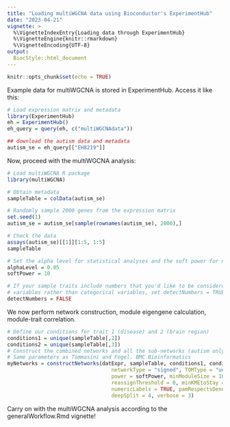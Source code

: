 ```yaml
---
title: "Loading multiWGCNA data using Bioconductor's ExperimentHub"
date: "2023-04-21"
vignette: >
  %\VignetteIndexEntry{Loading data through ExperimentHub}
  %\VignetteEngine{knitr::rmarkdown}
  %\VignetteEncoding{UTF-8}
output: 
  BiocStyle::html_document
---
```


```r
knitr::opts_chunk$set(echo = TRUE)
```

Example data for multiWGCNA is stored in ExperimentHub. Access it like this:

```r
# Load expression matrix and metadata
library(ExperimentHub)
eh = ExperimentHub()
eh_query = query(eh, c("multiWGCNAdata"))

## download the autism data and metadata
autism_se = eh_query[["EH8219"]]
```

Now, proceed with the multiWGCNA analysis:

```r
# Load multiWGCNA R package
library(multiWGCNA)

# Obtain metadata
sampleTable = colData(autism_se)

# Randomly sample 2000 genes from the expression matrix
set.seed(1)
autism_se = autism_se[sample(rownames(autism_se), 2000),]

# Check the data
assays(autism_se)[[1]][1:5, 1:5]
sampleTable

# Set the alpha level for statistical analyses and the soft power for network construction
alphaLevel = 0.05
softPower = 10

# If your sample traits include numbers that you'd like to be considered numerical 
# variables rather than categorical variables, set detectNumbers = TRUE
detectNumbers = FALSE
```

We now perform network construction, module eigengene calculation, module-trait correlation. 

```r
# Define our conditions for trait 1 (disease) and 2 (brain region)
conditions1 = unique(sampleTable[,2])
conditions2 = unique(sampleTable[,3])
# Construct the combined networks and all the sub-networks (autism only, controls only, FC only, and TC only)
# Same parameters as Tommasini and Fogel. BMC Bioinformatics
myNetworks = constructNetworks(datExpr, sampleTable, conditions1, conditions2, 
                                  networkType = "signed", TOMType = "unsigned", 
                                  power = softPower, minModuleSize = 100, maxBlockSize = 25000,
                                  reassignThreshold = 0, minKMEtoStay = 0, mergeCutHeight = 0,
                                  numericLabels = TRUE, pamRespectsDendro = FALSE, 
                                  deepSplit = 4, verbose = 3)
```

Carry on with the multiWGCNA analysis according to the generalWorkflow.Rmd vignette!

